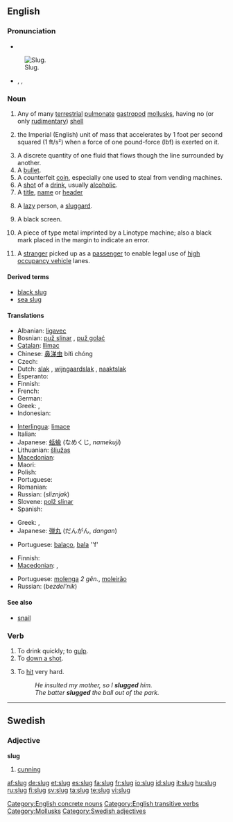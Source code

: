 ==English==

===Pronunciation===
* {{audio|En-us-slug.ogg|Audio (US)}}
[[Image:Arion lusitanicus eating.jpg|thumb|Slug.]]
* {{enPR|slŭg}}, {{IPA|/slʌɡ/}}, {{SAMPA|/slVg/}}
*: {{rhymes|ʌɡ}}

===Noun===
{{en-noun}}
{{wikipedia|Slug (disambiguation)|slug}}

# Any of many [[terrestrial]] [[pulmonate]] [[gastropod]] [[mollusk]]s, having no (or only [[rudimentary]]) [[shell]]
# {{physics|rarely used}} the Imperial (English) unit of mass that accelerates by 1 foot per second squared (1 ft/s²) when a force of one pound-force (lbf) is exerted on it.
# A discrete quantity of one fluid that flows though the line surrounded by another.
# A [[bullet]].
# A counterfeit [[coin]], especially one used to steal from vending machines.
# A [[shot]] of a [[drink]], usually [[alcoholic]].
# A [[title]], [[name]] or [[header]]
# {{slang}} A [[lazy]] person, a [[sluggard]].
# {{context|television editing}} A black screen.
# {{metal typesetting}} A piece of type metal imprinted by a Linotype machine; also a black mark placed in the margin to indicate an error.
# {{context|regional}} A [[stranger]] picked up as a [[passenger]] to enable legal use of [[high occupancy vehicle]] lanes.

====Derived terms====
* [[black slug]]
* [[sea slug]]

====Translations====
{{trans-top|gastropod}}
* Albanian: [[ligavec]]
* Bosnian: [[puž slinar]] {{m}}, [[puž golać]] {{m}}
* [[Catalan]]: [[llimac]] {{m}}
* Chinese: [[鼻涕虫]] bítì chóng
* Czech: {{t-|cs|slimák}}
* Dutch: [[slak]] {{f}}, [[wijngaardslak]] {{f}}, [[naaktslak]] {{f}}
* Esperanto: {{t-|eo|limako|xs=Esperanto}}
* Finnish: {{t+|fi|etana}}
* French: {{t+|fr|limace|f}}
* German: {{t+|de|Nacktschnecke|f}}
* Greek: {{t|el|γυμνοσάλιαγκας|n|tr=gimnosáliagas}},  {{qualifier|scientific use}} {{t|el|λείμαξ|m|tr=límaks|sc=Grek}}
* Indonesian: {{t+|id|siput|xs=Indonesian}}
{{trans-mid}}
* [[Interlingua]]: [[limace]]
* Italian: {{t+|it|lumaca|f}}
* Japanese: [[蛞蝓]] (なめくじ, ''namekuji'')
* Lithuanian: [[šliužas]] {{m}}
* [[Macedonian]]: {{t-|mk|голич|m|tr=gólič|sc=Cyrl|xs=Macedonian}}
* Maori: {{t-|mi|putoko|xs=Maori}}
* Polish: {{t+|pl|ślimak|m}}
* Portuguese: {{t+|pt|lesma|f}}
* Romanian: {{t-|ro|melc|m}}
* Russian: {{t+|ru|слизняк|m|sc=Cyrl}} (''sliznjak'')
* Slovene: [[polž slinar]] {{m}}
* Spanish: {{t+|es|babosa|f}}
{{trans-bottom}}

{{trans-top|bullet}}
* Greek: {{t|el|βλήμα|n|tr=vlíma}}, {{t|el|βολίδα|f|tr=volíδa}}
* Japanese: [[弾丸]] (だんがん, ''dangan'')
{{trans-mid}}
* Portuguese: [[balaço]], {{m}}  [[bala]] ''f'
{{trans-bottom}}

{{trans-top|lazy person}}
* Finnish: {{t+|fi|etana}}
* [[Macedonian]]: {{t|mk|мрзливец|m|tr=m'rzlivec|sc=Cyrl|xs=Macedonian}},  {{t|mk|мрзливка|f|tr=m'rzlivka|sc=Cyrl|xs=Macedonian}}
{{trans-mid}}
* Portuguese: [[molenga]] ''2 gên.'', [[moleirão]] {{m}}
* Russian: {{t+|ru|бездельник|m|sc=Cyrl}} (''bezdel'nik'')
{{trans-bottom}}

====See also====
* {{sense|gastropod}} [[snail]]

===Verb===
{{en-verb|slug|g|ed}}

# To drink quickly; to [[gulp]].
# To [[down a shot]].
# {{transitive}} To [[hit]] very hard.
#: ''He insulted my mother, so I '''slugged''' him.''
#: ''The batter '''slugged''' the ball out of the park.''

[[Category:English concrete nouns]]
[[Category:English transitive verbs]]

----

==Swedish==

===Adjective===
'''slug'''

# [[cunning]]

[[Category:Mollusks]]
[[Category:Swedish adjectives]]

[[af:slug]]
[[de:slug]]
[[et:slug]]
[[es:slug]]
[[fa:slug]]
[[fr:slug]]
[[io:slug]]
[[id:slug]]
[[it:slug]]
[[hu:slug]]
[[ru:slug]]
[[fi:slug]]
[[sv:slug]]
[[ta:slug]]
[[te:slug]]
[[vi:slug]]
